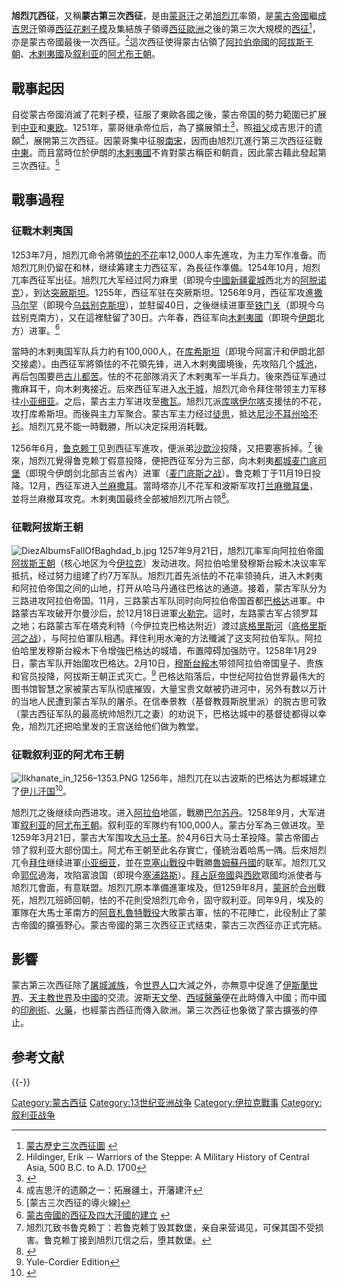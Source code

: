 '''旭烈兀西征'''，又稱'''蒙古第三次西征'''，是由[[蒙哥汗|蒙哥汗]]之弟[[旭烈兀|旭烈兀]]率領，是[[蒙古帝國|蒙古帝國]]繼[[成吉思汗|成吉思汗]]領導[[蒙古征服花剌子模|西征花剌子模]]及集結族子領導[[長子西征|西征歐洲]]之後的第三次大規模的[[蒙古征戰|西征]]<ref>[http://culture.edu.tw/emap/map08.php 蒙古歷史三次西征圖] {{webarchive|url=https://web.archive.org/web/20101215182200/http://culture.edu.tw/emap/map08.php |date=2010-12-15 }}</ref>，亦是蒙古帝國最後一次西征。<ref>Hildinger, Erik -- Warriors of the Steppe: A Military History of Central Asia, 500 B.C. to A.D. 1700</ref>這次西征使得蒙古佔領了[[阿拉伯帝國|阿拉伯帝國]]的[[阿拔斯王朝|阿拔斯王朝]]、[[木剌夷國|木剌夷國]]及[[叙利亚|叙利亚]]的[[阿尤布王朝|阿尤布王朝]]。

==戰事起因==
自從蒙古帝國消滅了花剌子模，征服了東歐各國之後，蒙古帝国的勢力範圍已扩展到[[中亚|中亚]]和[[東欧|東欧]]。1251年，蒙哥继承帝位后，為了擴展領土<ref>{{Cite web |url=http://hep.ccic.ntnu.edu.tw/browse2.php?s=590 |title=蒙古西征 |access-date=2011-11-13 |archive-date=2017-01-16 |archive-url=https://web.archive.org/web/20170116165915/http://hep.ccic.ntnu.edu.tw/browse2.php?s=590 |dead-url=yes }}</ref>，照[[祖父|祖父]]成吉思汗的遗願<ref>成吉思汗的遗願之一：拓展疆土，开藩建汗</ref>，展開第三次西征。因蒙哥集中征服[[南宋|南宋]]，因而由旭烈兀進行第三次西征征戰[[中東|中東]]。而且當時位於伊朗的[[木剌夷國|木剌夷國]]不肯對蒙古稱臣和朝貢，因此蒙古藉此發起第三次西征。<ref>[蒙古三次西征的導火線]</ref>

==戰事過程== 
===征戰木剌夷国===
1253年7月，旭烈兀命令將領[[怯的不花|怯的不花]]率12,000人率先進攻，为主力军作准备。而旭烈兀則仍留在和林，继续筹建主力西征军，為長征作準備。1254年10月，旭烈兀率西征军出征。旭烈兀大军经过阿力麻里（即現今[[中國|中國]][[新疆|新疆]][[霍城|霍城]]西北方的[[阿脱诺克|阿脱诺克]]），到达[[突厥斯坦|突厥斯坦]]。1255年，西征军驻在突厥斯坦。1256年9月，西征军攻進[[撒马尔罕|撒马尔罕]]（即現今[[乌兹别克斯坦|乌兹别克斯坦]]），並駐留40日，之後继续进軍至[[铁门关|铁门关]]（即現今乌兹别克南方），又在這裡駐留了30日。六年春，西征军向[[木剌夷國|木剌夷國]]（即現今[[伊朗|伊朗]]北方）进軍。<ref>[http://www.education.ntu.edu.tw/wwwcourse/jinyong/%E7%A4%BE%E6%9C%83%E9%A0%98%E5%9F%9F/%E8%92%99%E5%8F%A4%E5%B8%9D%E5%9C%8B.htm 蒙古帝國的西征及四大汗國的建立] {{webarchive|url=https://web.archive.org/web/20070403073037/http://www.education.ntu.edu.tw/wwwcourse/jinyong/%E7%A4%BE%E6%9C%83%E9%A0%98%E5%9F%9F/%E8%92%99%E5%8F%A4%E5%B8%9D%E5%9C%8B.htm |date=2007-04-03 }}</ref>
 
當時的木剌夷国军队兵力約有100,000人，在[[库希斯坦|库希斯坦]]（即現今阿富汗和伊朗北部交接處）。由西征军將領怯的不花領先锋，进入木剌夷國境後，先攻陷几个[[城池|城池]]，再后包围要邑[[古儿都苦|古儿都苦]]。怯的不花部隊消灭了木剌夷军一半兵力。後來西征军通过撒麻耳干，向木剌夷接近。后來西征军进入[[水干城|水干城]]，旭烈兀命令拜住带领主力军移往[[小亚细亚|小亚细亚]]。之后，蒙古主力军进攻至[[撒瓦|撒瓦]]。旭烈兀派[[库喀伊尔喀|库喀伊尔喀]]支援怯的不花，攻打库希斯坦。而後與主力军聚合。蒙古军主力经过[[徒思|徒思]]，抵达[[尼沙不耳州哈不衫|尼沙不耳州哈不衫]]。旭烈兀見不能一時戰勝，所以决定採用消耗戰。

1256年6月，[[鲁克赖丁|鲁克赖丁]]见到西征军進攻，便派弟[[沙歆沙|沙歆沙]]投降，又把要塞拆掉。<ref>旭烈兀致书鲁克赖丁：若鲁克赖丁毁其数堡，亲自来营谒见，可保其国不受损害。鲁克赖丁接到旭烈兀信之后，堕其数堡。</ref>
後來，旭烈兀覺得鲁克赖丁假意投降，便把西征军分为三部，向木剌夷[[都城|都城]][[麦门底司堡|麦门底司堡]]（即現今伊朗剑北部吉兰省內）进軍（[[麦门底斯之战|麦门底斯之战]]）。鲁克赖丁于11月19日投降。12月，西征军进入[[兰麻撒耳|兰麻撒耳]]。當時塔亦儿不花军和波斯军攻打[[兰麻撤耳堡|兰麻撤耳堡]]，並将兰麻撤耳攻克。木剌夷国最终全部被旭烈兀所占领<ref>{{Cite book|title=宋末元初大变局|last=姜越|publisher=沈阳：[[辽宁人民出版社|辽宁人民出版社]]|year=2018.01|isbn=978-7-205-09206-1|pages=126}}</ref>。

===征戰阿拔斯王朝===
[[File:DiezAlbumsFallOfBaghdad_b.jpg|thumb]]
{{main|巴格達之戰}}
1257年9月21日，旭烈兀率军向阿拉伯帝國[[阿拔斯王朝|阿拔斯王朝]]（核心地区为今[[伊拉克|伊拉克]]）发动进攻。阿拉伯哈里發穆斯台綏木决议率军抵抗，经过努力组建了约7万军队。旭烈兀首先派怯的不花率领骑兵，进入木剌夷和阿拉伯帝国之间的山地，打开从哈马丹通往巴格达的通道。接着，蒙古军队分为三路进攻阿拉伯帝国。11月，三路蒙古军队同时向阿拉伯帝国首都[[巴格达|巴格达]]进軍。中路蒙古军攻破开尔曼沙后，於12月18日进軍[[火勒完|火勒完]]。這时，左路蒙古军占领罗耳之地；右路蒙古军在塔克利特（今伊拉克巴格达附近）渡过[[底格里斯河|底格里斯河]]（[[底格里斯河之战|底格里斯河之战]]），与阿拉伯軍队相遇。拜住利用水淹的方法殲滅了这支阿拉伯军队。阿拉伯哈里发穆斯台綏木下令增強巴格达的城墙，布置障碍加强防守。1258年1月29日，蒙古军队开始圍攻巴格达。2月10日，[[穆斯台綏木|穆斯台綏木]]带领阿拉伯帝国皇子、贵族和官员投降，阿拔斯王朝正式灭亡。<ref>Yule-Cordier Edition</ref> 巴格达陷落后，中世纪阿拉伯世界最伟大的图书馆智慧之家被蒙古军队彻底摧毁，大量宝贵文献被扔进河中，另外有数以万计的当地人民遭到蒙古军队的屠杀。在信奉景教（基督教聂斯脱里派）的脱古思可敦（蒙古西征军队的最高统帅旭烈兀之妻）的劝说下，巴格达城中的基督徒都得以幸免，旭烈兀还把哈里发的王宫送给他们做为教堂。

===征戰叙利亚的阿尤布王朝===
[[File:Ilkhanate_in_1256–1353.PNG|thumb]]
{{main|蒙古入侵敘利亞|蒙古突袭巴勒斯坦}}
1256年，旭烈兀在以古波斯的巴格达为都城建立了[[伊儿汗国|伊儿汗国]]<ref>{{Cite book|title=中国史通论 典藏版|last=（日）内藤湖南著|publisher=北京：[[九州出版社|九州出版社]]|year=2018.02|isbn=978-7-5108-5645-7|pages=507}}</ref>。

旭烈兀之後继续向西进攻。进入[[阿拉伯|阿拉伯]]地區，戰勝[[巴尔苏丹|巴尔苏丹]]。1258年9月，大军进軍[[叙利亚|叙利亚]]的[[阿尤布王朝|阿尤布王朝]]。叙利亚的军隊约有100,000人。蒙古分军為三做进攻。至1259年3月21日，蒙古大军围攻[[大马士革|大马士革]]。於4月6日大马士革投降。蒙古帝國占领了叙利亚大部份国土。阿尤布王朝至此名存實亡，僅統治着哈馬一隅。后來旭烈兀令[[拜住_(伊儿汗国)|拜住]]继续进軍[[小亚细亚|小亚细亚]]，並在[[克塞山戰役|克塞山戰役]]中戰勝[[魯姆蘇丹國|魯姆蘇丹國]]的联军。旭烈兀又命[[郭侃|郭侃]]過海，攻陷富浪国（即現今[[塞浦路斯|塞浦路斯]]）。[[拜占庭帝國|拜占庭帝國]]與[[西欧|西欧]]眾國均派使者与旭烈兀會面，有意联盟。旭烈兀原本準備進軍埃及，但1259年8月，[[蒙哥|蒙哥]]於[[合州|合州]]戰死，旭烈兀班師回朝，怯的不花則受旭烈兀命令，固守叙利亚。同年9月，埃及的軍隊在大馬士革南方的[[阿音札魯特戰役|阿音札魯特戰役]]大敗蒙古軍，怯的不花陣亡，此役制止了蒙古帝國的擴張野心。蒙古帝國的第三次西征正式结束，蒙古三次西征亦正式完結。

==影響==
蒙古第三次西征除了[[屠城|屠城]][[滅族|滅族]]，令[[世界人口|世界人口]]大減之外，亦無意中促進了[[伊斯蘭|伊斯蘭]][[伊斯蘭世界|世界]]、[[天主教|天主教]][[天主教世界|世界]]及[[中國|中國]]的交流。波斯[[天文學|天文學]]、[[西域|西域]][[醫藥|醫藥]]便在此時傳入中國；而中國的[[印刷術|印刷術]]、[[火藥|火藥]]，也經蒙古西征而傳入歐洲。第三次西征也象徵了蒙古擴張的停止。

== 参考文献 ==
{{Reflist|2}}

{{-}}
{{元朝歷史事件}}
{{蒙古族|史}}
{{伊拉克境内发生过的战争}}
{{叙利亚境内发生过的战争}}

[[Category:蒙古西征|Category:蒙古西征]]
[[Category:13世纪亚洲战争|Category:13世纪亚洲战争]]
[[Category:伊拉克戰事|Category:伊拉克戰事]]
[[Category:叙利亚战争|Category:叙利亚战争]]
